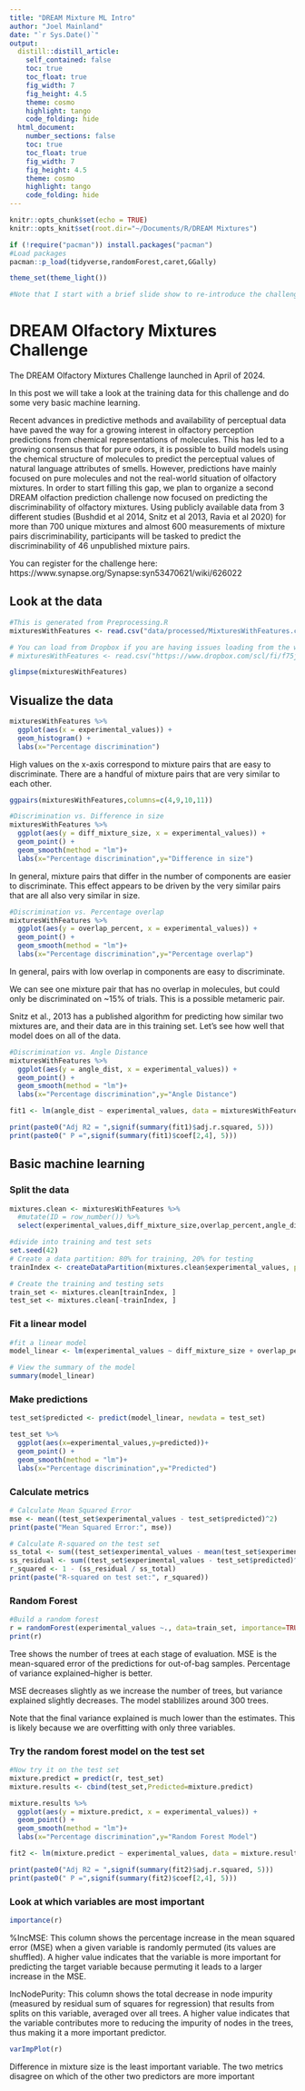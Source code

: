 ```yaml
---
title: "DREAM Mixture ML Intro"
author: "Joel Mainland"
date: "`r Sys.Date()`"
output:
  distill::distill_article:
    self_contained: false
    toc: true
    toc_float: true
    fig_width: 7
    fig_height: 4.5
    theme: cosmo
    highlight: tango
    code_folding: hide
  html_document:
    number_sections: false
    toc: true
    toc_float: true
    fig_width: 7
    fig_height: 4.5
    theme: cosmo
    highlight: tango
    code_folding: hide
---
```


```r
knitr::opts_chunk$set(echo = TRUE)
knitr::opts_knit$set(root.dir="~/Documents/R/DREAM Mixtures")

if (!require("pacman")) install.packages("pacman")
#Load packages
pacman::p_load(tidyverse,randomForest,caret,GGally)

theme_set(theme_light())

#Note that I start with a brief slide show to re-introduce the challenge
```

# DREAM Olfactory Mixtures Challenge

The DREAM Olfactory Mixtures Challenge launched in April of 2024. 

In this post we will take a look at the training data for this challenge and do some very basic machine learning.

Recent advances in predictive methods and availability of perceptual data have paved the way for a growing interest in olfactory perception predictions from chemical representations of molecules. This has led to a growing consensus that for pure odors, it is possible to build models using the chemical structure of molecules to predict the perceptual values of natural language attributes of smells. However, predictions have mainly focused on pure molecules and not the real-world situation of olfactory mixtures. In order to start filling this gap, we plan to organize a second DREAM olfaction prediction challenge now focused on predicting the discriminability of olfactory mixtures. Using publicly available data from 3 different studies (Bushdid et al 2014, Snitz et al 2013, Ravia et al 2020) for more than 700 unique mixtures and almost 600 measurements of mixture pairs discriminability, participants will be tasked to predict the discriminability of 46 unpublished mixture pairs. 

You can register for the challenge here: https://www.synapse.org/Synapse:syn53470621/wiki/626022

## Look at the data

```r

#This is generated from Preprocessing.R
mixturesWithFeatures <- read.csv("data/processed/MixturesWithFeatures.csv")

# You can load from Dropbox if you are having issues loading from the workspace:
# mixturesWithFeatures <- read.csv("https://www.dropbox.com/scl/fi/f75j07xedtsv3774con0k/MixturesWithFeatures.csv?rlkey=lyfw541vdb6byhpj1341etvnu&dl=1", row.names=NULL)

glimpse(mixturesWithFeatures)

```



## Visualize the data

```r

mixturesWithFeatures %>%
  ggplot(aes(x = experimental_values)) +
  geom_histogram() +
  labs(x="Percentage discrimination")

```


High values on the x-axis correspond to mixture pairs that are easy to discriminate. There are a handful of mixture pairs that are very similar to each other.

```r
ggpairs(mixturesWithFeatures,columns=c(4,9,10,11))

```


```r

#Discrimination vs. Difference in size
mixturesWithFeatures %>%
  ggplot(aes(y = diff_mixture_size, x = experimental_values)) +
  geom_point() +
  geom_smooth(method = "lm")+
  labs(x="Percentage discrimination",y="Difference in size")

```


In general, mixture pairs that differ in the number of components are easier to discriminate. This effect appears to be driven by the very similar pairs that are all also very similar in size.

```r
#Discrimination vs. Percentage overlap
mixturesWithFeatures %>%
  ggplot(aes(y = overlap_percent, x = experimental_values)) +
  geom_point() +
  geom_smooth(method = "lm")+
  labs(x="Percentage discrimination",y="Percentage overlap")
```


In general, pairs with low overlap in components are easy to discriminate.

We can see one mixture pair that has no overlap in molecules, but could only be discriminated on ~15% of trials. This is a possible metameric pair.

Snitz et al., 2013 has a published algorithm for predicting how similar two mixtures are, and their data are in this training set. Let's see how well that model does on all of the data.

```r
#Discrimination vs. Angle Distance
mixturesWithFeatures %>%
  ggplot(aes(y = angle_dist, x = experimental_values)) +
  geom_point() +
  geom_smooth(method = "lm")+
  labs(x="Percentage discrimination",y="Angle Distance")

fit1 <- lm(angle_dist ~ experimental_values, data = mixturesWithFeatures)

print(paste0("Adj R2 = ",signif(summary(fit1)$adj.r.squared, 5)))
print(paste0(" P =",signif(summary(fit1)$coef[2,4], 5)))

```


## Basic machine learning

### Split the data
```r
mixtures.clean <- mixturesWithFeatures %>% 
  #mutate(ID = row_number()) %>%
  select(experimental_values,diff_mixture_size,overlap_percent,angle_dist)

#divide into training and test sets
set.seed(42)
# Create a data partition: 80% for training, 20% for testing
trainIndex <- createDataPartition(mixtures.clean$experimental_values, p = 0.8, list = FALSE)

# Create the training and testing sets
train_set <- mixtures.clean[trainIndex, ]
test_set <- mixtures.clean[-trainIndex, ]
```

### Fit a linear model
```r
#fit a linear model
model_linear <- lm(experimental_values ~ diff_mixture_size + overlap_percent + angle_dist, data = train_set)

# View the summary of the model
summary(model_linear)

```

### Make predictions
```r
test_set$predicted <- predict(model_linear, newdata = test_set)

test_set %>% 
  ggplot(aes(x=experimental_values,y=predicted))+
  geom_point() +
  geom_smooth(method = "lm")+
  labs(x="Percentage discrimination",y="Predicted")

```

### Calculate metrics
```r
# Calculate Mean Squared Error
mse <- mean((test_set$experimental_values - test_set$predicted)^2)
print(paste("Mean Squared Error:", mse))

# Calculate R-squared on the test set
ss_total <- sum((test_set$experimental_values - mean(test_set$experimental_values))^2)
ss_residual <- sum((test_set$experimental_values - test_set$predicted)^2)
r_squared <- 1 - (ss_residual / ss_total)
print(paste("R-squared on test set:", r_squared))
```


### Random Forest

```r

#Build a random forest
r = randomForest(experimental_values ~., data=train_set, importance=TRUE, do.trace=100)
print(r)

```
Tree shows the number of trees at each stage of evaluation.
MSE is the mean-squared error of the predictions for out-of-bag samples.
Percentage of variance explained--higher is better.

MSE decreases slightly as we increase the number of trees, but variance explained slightly decreases. The model stablilizes around 300 trees.

Note that the final variance explained is much lower than the estimates. This is likely because we are overfitting with only three variables.

### Try the random forest model on the test set
```r
#Now try it on the test set
mixture.predict = predict(r, test_set)
mixture.results <- cbind(test_set,Predicted=mixture.predict)

mixture.results %>%
  ggplot(aes(y = mixture.predict, x = experimental_values)) +
  geom_point() +
  geom_smooth(method = "lm")+
  labs(x="Percentage discrimination",y="Random Forest Model")

fit2 <- lm(mixture.predict ~ experimental_values, data = mixture.results)

print(paste0("Adj R2 = ",signif(summary(fit2)$adj.r.squared, 5)))
print(paste0(" P =",signif(summary(fit2)$coef[2,4], 5)))

```

### Look at which variables are most important
```r
importance(r)
```

%IncMSE: This column shows the percentage increase in the mean squared error (MSE) when a given variable is randomly permuted (its values are shuffled). A higher value indicates that the variable is more important for predicting the target variable because permuting it leads to a larger increase in the MSE.

IncNodePurity: This column shows the total decrease in node impurity (measured by residual sum of squares for regression) that results from splits on this variable, averaged over all trees. A higher value indicates that the variable contributes more to reducing the impurity of nodes in the trees, thus making it a more important predictor.



```r
varImpPlot(r)
```

Difference in mixture size is the least important variable. The two metrics disagree on which of the other two predictors are more important

